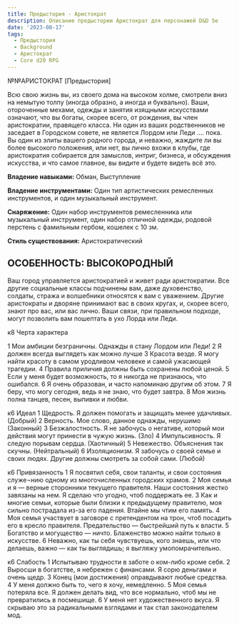 ```yaml
---
title: Предыстория - Аристократ
description: Описание предыстории Аристократ для персонажей D&D 5e
date: '2023-08-17'
tags:
  - Предыстория
  - Background
  - Аристократ
  - Core d20 RPG
---
```


№№АРИСТОКРАТ [Предыстория]

Всю свою жизнь вы, из своего дома на высоком холме, смотрели вниз на немытую толпу (иногда образно, а иногда и буквально). Ваши, отороченные мехами, одежды и занятия изящными искусствами означают, что вы богаты, скорее всего, от рождения, вы член аристократии, правящего класса. Ни один из ваших родственников не заседает в Городском совете, не является Лордом или Леди …. пока. Вы один из элиты вашего родного города, и неважно, жаждите ли вы более высокого положения, или нет, вы лично вхожи в клубы, где аристократия собирается для замыслов, интриг, бизнеса, и обсуждения искусства, и что самое главное, вы видите и будете видеть всё это.

**Владение навыками:** Обман, Выступление

**Владение инструментами:** Один тип артистических ремесленных инструментов, и один музыкальный инструмент.

**Снаряжение:** Один набор инструментов ремесленника или музыкальный инструмент, один набор отличной одежды, родовой перстень с фамильным гербом, кошелек с 10 зм.

**Стиль существования:** Аристократический

## ОСОБЕННОСТЬ: ВЫСОКОРОДНЫЙ

Ваш город управляется аристократией и живет ради аристократии. Все другие социальные классы подчинены вам, даже духовенство, солдаты, стража и волшебники относятся к вам с уважением. Другие аристократы и дворяне принимают вас в своих кругах, и, скорее всего, знают про вас, или вас лично. Ваши связи, при правильном подходе, могут позволить вам пошептать в ухо Лорда или Леди.

к8 Черта характера

1 Мои амбиции безграничны. Однажды я стану Лордом или Леди!
2 Я должен всегда выглядеть как можно лучше
3 Красота везде. Я могу найти красоту в самом уродливом человеке и самой ужасающей трагедии.
4 Правила приличия должны быть сохранены любой ценой.
5 Если у меня будет возможность, то я никогда не признаюсь, что ошибался.
6 Я очень образован, и часто напоминаю другим об этом.
7 Я беру, что могу сегодня, ведь я не знаю, что будет завтра.
8 Моя жизнь полна танцев, песен, выпивки и любви.

к6 Идеал
1 Щедрость. Я должен помогать и защищать менее удачливых. (Добрый)
2 Верность. Мое слово, данное однажды, нерушимо (Законный)
3 Безжалостность. Я не забочусь о негативе, который мои действия могут принести в чужую жизнь. (Зло)
4 Импульсивность. Я следую порывам сердца. (Хаотичный)
5 Невежество. Объяснения так скучны. (Нейтральный)
6 Изоляционизм. Я забочусь о своей семье и своих людях. Другие должны смотреть за собой сами. (Любой)

к6 Привязанность
1 Я посвятил себя, свои таланты, и свои состояния служе¬нию одному из многочисленных городских храмов.
2 Моя семья и я — верные сторонники текущего правителя. Наши состояния жестко завязаны на нем. Я сделаю что угодно, чтоб поддержать ее.
3 Как и многие семьи, которые были близки к предыдущему правителю, моя сильно пострадала из-за его падения. Втайне мы чтим его память.
4 Моя семья участвует в заговоре с претендентом на трон, чтоб посадить его в кресло правителя. Предательство — быстрейший путь к власти.
5 Богатство и могущество — ничто. Блаженство можно найти только в искусстве.
6 Неважно, как ты себя чувствуешь, кого знаешь, или что делаешь, важно — как ты выглядишь; я выгляжу умопомрачительно.

к6 Слабость
1 Испытываю трудности в заботе о ком-либо кроме себя.
2 Выросши в богатстве, я небрежен с финансами. Я сорю деньгами и очень щедр.
3 Конец (мои достижения) оправдывают любые средства.
4 У меня должно быть то, чего я хочу, немедленно.
5 Моя семья потеряла все. Я должен делать вид, что все нормально, чтоб мы не превратились в посмешище.
6 У меня нет художественного вкуса. Я скрываю это за радикальными взглядами и так стал законодателем мод.
